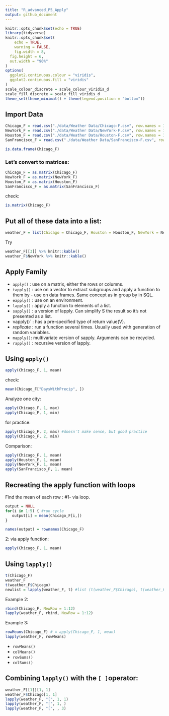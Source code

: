 ```yaml
---
title: "R_advanced_P5_Apply"
output: github_document
---
```


```r
knitr::opts_chunk$set(echo = TRUE)
library(tidyverse)
knitr::opts_chunk$set(
	echo = TRUE,
	warning = FALSE,
	fig.width = 8, 
  fig.height = 6,
  out.width = "90%"
)
options(
  ggplot2.continuous.colour = "viridis",
  ggplot2.continuous.fill = "viridis"
)
scale_colour_discrete = scale_colour_viridis_d
scale_fill_discrete = scale_fill_viridis_d
theme_set(theme_minimal() + theme(legend.position = "bottom"))
```

## Import Data

```r
Chicago_F = read.csv("./data/Weather Data/Chicago-F.csv", row.names = 1)
NewYork_F = read.csv("./data/Weather Data/NewYork-F.csv", row.names = 1)
Houston_F = read.csv("./data/Weather Data/Houston-F.csv", row.names = 1)
SanFrancisco_F = read.csv("./data/Weather Data/SanFrancisco-F.csv", row.names = 1)
```

```r
is.data.frame(Chicago_F)
```
### Let's convert to matrices:

```r
Chicago_F = as.matrix(Chicago_F)
NewYork_F = as.matrix(NewYork_F)
Houston_F = as.matrix(Houston_F)
SanFrancisco_F = as.matrix(SanFrancisco_F)
```

check:

```r
is.matrix(Chicago_F)
```

## Put all of these data into a list:

```r
weather_F = list(Chicago = Chicago_F, Houston = Houston_F, NewYork = NewYork_F, SanFrancisco = SanFrancisco_F) 
```

Try

```r
weather_F[[3]] %>% knitr::kable()
weather_F$NewYork %>% knitr::kable()
```

## Apply Family
- `apply()` : use on a matrix, either the rows or columns.
- `tapply()` : use on a vector to extract subgroups and apply a function to them by - use on data frames. Same concept as in group by in SQL.
- `eapply()` : use on an environment.
- `lapply()` : apply a function to elements of a list.
- `sapply()` : a version of lapply. Can simplify S the result so it's not presented as a list.
- vapply()` : has a pre-specified type of return value(V).
- *replicate* : run a function several times. Usually used with generation of random variables.
- `mapply()`: multivariate version of sapply. Arguments can be recycled.
- `rapply()` : recursive version of lapply.

## Using `apply()`

```r
apply(Chicago_F, 1, mean)
```
check:

```r
mean(Chicago_F["DaysWithPrecip", ])
```
Analyze one city:

```r
apply(Chicago_F, 1, max)
apply(Chicago_F, 1, min)
```
for practice:

```r
apply(Chicago_F, 2, max) #doesn't make sense, but good practice
apply(Chicago_F, 2, min)
```
Comparison:

```r
apply(Chicago_F, 1, mean)
apply(Houston_F, 1, mean)
apply(NewYork_F, 1, mean)
apply(SanFrancisco_F, 1, mean)
```
## Recreating the apply function with loops
Find the mean of each row : #1- via loop. 
```r
output = NULL
for(i in 1:5) { #run cycle
   output[i] = mean(Chicago_F[i,])
}

names(output) = rownames(Chicago_F)
```
2: via apply function:

```r
apply(Chicago_F, 1, mean)
```

## Using `lapply()`

```r
t(Chicago_F)
weather_F
t(weather_F$Chicago)
newlist = lapply(weather_F, t) #list (t(weather_F$Chicago), t(weather_F$NewYork)...)
```
Example 2:

```r
rbind(Chicago_F, NewRow = 1:12)
lapply(weather_F, rbind, NewRow = 1:12)
```
Example 3:

```r
rowMeans(Chicago_F) # = apply(Chicago_F, 1, mean)
lapply(weather_F, rowMeans)
```
- `rowMeans()`
- `colMeans()`
- `rowSums()`
- `colSums()`

## Combining `lapply()` with the `[ ]`operator:

```r
weather_F[[1]][1, 1]
weather_F$Chicago[1, 1]
lapply(weather_F, "[", 1, 1)
lapply(weather_F, "[", 1, )
lapply(weather_F, "[", , 3)
```


